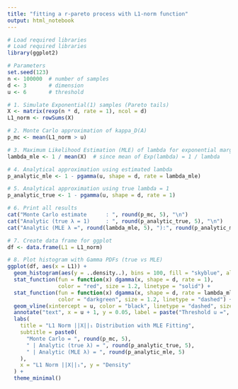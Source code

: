 ```yaml
---
title: "fitting a r-pareto process with L1-norm function"
output: html_notebook
---
```


```r
# Load required libraries
# Load required libraries
library(ggplot2)

# Parameters
set.seed(123)
n <- 100000  # number of samples
d <- 3       # dimension
u <- 6       # threshold

# 1. Simulate Exponential(1) samples (Pareto tails)
X <- matrix(rexp(n * d, rate = 1), ncol = d)
L1_norm <- rowSums(X)

# 2. Monte Carlo approximation of kappa_D(A)
p_mc <- mean(L1_norm > u)

# 3. Maximum Likelihood Estimation (MLE) of lambda for exponential margins
lambda_mle <- 1 / mean(X)  # since mean of Exp(lambda) = 1 / lambda

# 4. Analytical approximation using estimated lambda
p_analytic_mle <- 1 - pgamma(u, shape = d, rate = lambda_mle)

# 5. Analytical approximation using true lambda = 1
p_analytic_true <- 1 - pgamma(u, shape = d, rate = 1)

# 6. Print all results
cat("Monte Carlo estimate      : ", round(p_mc, 5), "\n")
cat("Analytic (true λ = 1)     : ", round(p_analytic_true, 5), "\n")
cat("Analytic (MLE λ =", round(lambda_mle, 5), "):", round(p_analytic_mle, 5), "\n")

# 7. Create data frame for ggplot
df <- data.frame(L1 = L1_norm)

# 8. Plot histogram with Gamma PDFs (true vs MLE)
ggplot(df, aes(x = L1)) +
  geom_histogram(aes(y = ..density..), bins = 100, fill = "skyblue", alpha = 0.5) +
  stat_function(fun = function(x) dgamma(x, shape = d, rate = 1),
                color = "red", size = 1.2, linetype = "solid") +
  stat_function(fun = function(x) dgamma(x, shape = d, rate = lambda_mle),
                color = "darkgreen", size = 1.2, linetype = "dashed") +
  geom_vline(xintercept = u, color = "black", linetype = "dashed", size = 1) +
  annotate("text", x = u + 1, y = 0.05, label = paste("Threshold u =", u), color = "black") +
  labs(
    title = "L1 Norm ||X||₁ Distribution with MLE Fitting",
    subtitle = paste0(
      "Monte Carlo = ", round(p_mc, 5),
      " | Analytic (true λ) = ", round(p_analytic_true, 5),
      " | Analytic (MLE λ) = ", round(p_analytic_mle, 5)
    ),
    x = "L1 Norm ||X||₁", y = "Density"
  ) +
  theme_minimal()


```


